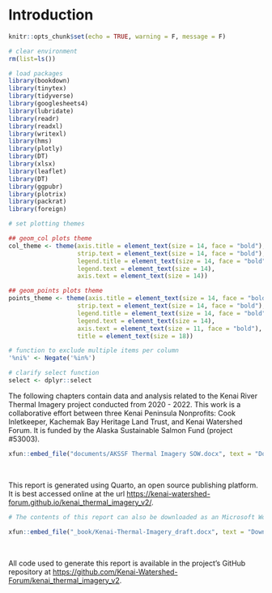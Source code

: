 # Introduction

```r
knitr::opts_chunk$set(echo = TRUE, warning = F, message = F)

# clear environment
rm(list=ls())

# load packages
library(bookdown)
library(tinytex)
library(tidyverse)
library(googlesheets4)
library(lubridate)
library(readr)
library(readxl)
library(writexl)
library(hms)
library(plotly)
library(DT)
library(xlsx)
library(leaflet)
library(DT)
library(ggpubr)
library(plotrix)
library(packrat)
library(foreign)

# set plotting themes

## geom_col plots theme
col_theme <- theme(axis.title = element_text(size = 14, face = "bold"),
                   strip.text = element_text(size = 14, face = "bold"),
                   legend.title = element_text(size = 14, face = "bold"),
                   legend.text = element_text(size = 14),
                   axis.text = element_text(size = 14))

## geom_points plots theme
points_theme <- theme(axis.title = element_text(size = 14, face = "bold"),
                   strip.text = element_text(size = 14, face = "bold"),
                   legend.title = element_text(size = 14, face = "bold"),
                   legend.text = element_text(size = 14),
                   axis.text = element_text(size = 11, face = "bold"),
                   title = element_text(size = 18))

# function to exclude multiple items per column
'%ni%' <- Negate('%in%')

# clarify select function
select <- dplyr::select
```

The following chapters contain data and analysis related to the Kenai River Thermal Imagery project conducted from 2020 - 2022. This work is a collaborative effort between three Kenai Peninsula Nonprofits: Cook Inletkeeper, Kachemak Bay Heritage Land Trust, and Kenai Watershed Forum. It is funded by the Alaska Sustainable Salmon Fund (project #53003).

```r

xfun::embed_file("documents/AKSSF Thermal Imagery SOW.docx", text = "Download the Project Scope of Work Document")

```

<br>

This report is generated using Quarto, an open source publishing platform. It is best accessed online at the url <https://kenai-watershed-forum.github.io/kenai_thermal_imagery_v2/>.

```r

# The contents of this report can also be downloaded as an Microsoft Word document here:

xfun::embed_file("_book/Kenai-Thermal-Imagery_draft.docx", text = "Download This Report as a Microsoft Word Document")

```

<br>

All code used to generate this report is available in the project's GitHub repository at <https://github.com/Kenai-Watershed-Forum/kenai_thermal_imagery_v2>.
